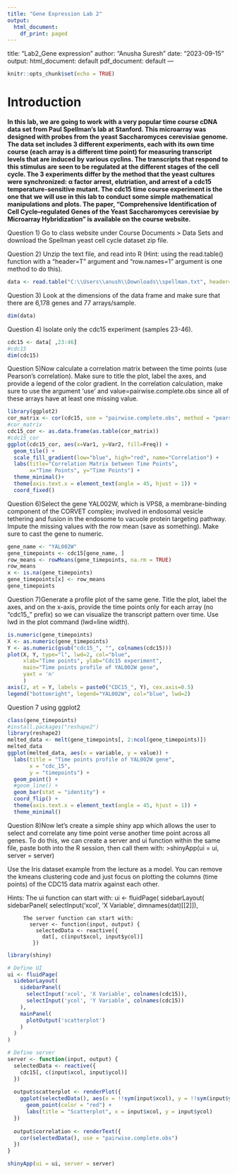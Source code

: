 ---
title: "Gene Expression Lab 2"
output:
  html_document:
    df_print: paged
---

title: "Lab2_Gene expression"
author: "Anusha Suresh"
date: "2023-09-15"
output:
  html_document: default
  pdf_document: default
---

```{r setup, include=FALSE}
knitr::opts_chunk$set(echo = TRUE)
```

# Introduction

**In this lab, we are going to work with a very popular time course cDNA data set from Paul Spellman’s lab at Stanford.  This microarray was designed with probes from the yeast Saccharomyces cerevisiae genome.  The data set includes 3 different experiments, each with its own time course (each array is a different time point) for measuring transcript levels that are induced by various cyclins.  The transcripts that respond to this stimulus are seen to be regulated at the different stages of the cell cycle.  The 3 experiments differ by the method that the yeast cultures were synchronized: α factor arrest, elutriation, and arrest of a cdc15 temperature-sensitive mutant.  The cdc15 time course experiment is the one that we will use in this lab to conduct some simple mathematical manipulations and plots. The paper, “Comprehensive Identification of Cell Cycle–regulated Genes of the Yeast Saccharomyces cerevisiae by Microarray Hybridization” is available on the course website.**

Question 1) Go to class website under Course Documents > Data Sets and download the Spellman yeast cell cycle dataset zip file.

Question 2) Unzip the text file, and read into R (Hint: using the read.table() function with a “header=T” argument and “row.names=1” argument is one method to do this).
```{r}
data <- read.table("C:\\Users\\anush\\Downloads\\spellman.txt", header=TRUE, row.names = 1)
```

Question 3) Look at the dimensions of the data frame and make sure that there are 6,178 genes and 77 arrays/sample.
```{r}
dim(data)
```

Question 4) Isolate only the cdc15 experiment (samples 23-46).
```{r}
cdc15 <- data[ ,23:46]
#cdc15
dim(cdc15)
```

Question 5)Now calculate a correlation matrix between the time points (use Pearson’s correlation).  Make sure to title the plot, label the axes, and provide a legend of the color gradient.  In the correlation calculation, make sure to use the argument ‘use’ and value=pairwise.complete.obs since all of these arrays have at least one missing value.
```{r}
library(ggplot2)
cor_matrix <- cor(cdc15, use = "pairwise.complete.obs", method = "pearson")
#cor_matrix
cdc15_cor <- as.data.frame(as.table(cor_matrix))
#cdc15_cor
ggplot(cdc15_cor, aes(x=Var1, y=Var2, fill=Freq)) +
  geom_tile() +
  scale_fill_gradient(low="blue", high="red", name="Correlation") +
  labs(title="Correlation Matrix between Time Points",
       x="Time Points", y="Time Points") +
  theme_minimal()+
  theme(axis.text.x = element_text(angle = 45, hjust = 1)) +
  coord_fixed()
```

Question 6)Select the gene YAL002W, which is VPS8, a membrane-binding component of the CORVET complex; involved in endosomal vesicle tethering and fusion in the endosome to vacuole protein targeting pathway.  Impute the missing values with the row mean (save as something).  Make sure to cast the gene to numeric.
```{r}
gene_name <- "YAL002W"
gene_timepoints <- cdc15[gene_name, ]
row_means <- rowMeans(gene_timepoints, na.rm = TRUE)
row_means
x <- is.na(gene_timepoints)
gene_timepoints[x] <- row_means
gene_timepoints
```

Question 7)Generate a profile plot of the same gene.  Title the plot, label the axes, and on the x-axis, provide the time points only for each array (no “cdc15_” prefix) so we can visualize the transcript pattern over time.  Use lwd in the plot command (lwd=line width).
```{r}
is.numeric(gene_timepoints)
X <- as.numeric(gene_timepoints)
Y <- as.numeric(gsub("cdc15_", "", colnames(cdc15)))
plot(X, Y, type="l", lwd=2, col="blue",
     xlab="Time points", ylab="Cdc15 experiment",
     main="Time points profile of YAL002W gene",
     yaxt = 'n'
     )
axis(2, at = Y, labels = paste0("CDC15_", Y), cex.axis=0.5)
legend("bottomright", legend="YAL002W", col="blue", lwd=2)

```

Question 7 using ggplot2
```{r}
class(gene_timepoints)
#install.packages("reshape2") 
library(reshape2) 
melted_data <- melt(gene_timepoints[, 2:ncol(gene_timepoints)])
melted_data
ggplot(melted_data, aes(x = variable, y = value)) + 
  labs(title = "Time points profile of YAL002W gene", 
       x = "cdc_15",
       y = "timepoints") + 
  geom_point() + 
  #geom_line() +
  geom_bar(stat = "identity") +
  coord_flip() +
  theme(axis.text.x = element_text(angle = 45, hjust = 1)) +
  theme_minimal()
```

Question 8)Now let’s create a simple shiny app which allows the user to select and correlate any time point verse another time point across all genes. To do this, we can create a server and ui function within the same file, paste both into the R session, then call them with: >shinyApp(ui = ui, server = server)

Use the Iris dataset example from the lecture as a model. You can remove the kmeans clustering code and just focus on plotting the columns (time points) of the CDC15 data matrix against each other.

Hints: 
  The ui function can start with:
   ui <- 	fluidPage(
     sidebarLayout(
       sidebarPanel(
        selectInput('xcol', 'X Variable', dimnames(dat)[[2]]),
         
         
         The server function can start with:
           server <- function(input, output) {
             selectedData <- reactive({
               dat[, c(input$xcol, input$ycol)]
            })
```{r}

library(shiny)

# Define UI
ui <- fluidPage(
  sidebarLayout(
    sidebarPanel(
      selectInput('xcol', 'X Variable', colnames(cdc15)),
      selectInput('ycol', 'Y Variable', colnames(cdc15))
    ),
    mainPanel(
      plotOutput('scatterplot')
    )
  )
)

# Define server
server <- function(input, output) {
  selectedData <- reactive({
    cdc15[, c(input$xcol, input$ycol)]
  })
  
  output$scatterplot <- renderPlot({
    ggplot(selectedData(), aes(x = !!sym(input$xcol), y = !!sym(input$ycol))) +
      geom_point(color = "red") +
      labs(title = "Scatterplot", x = input$xcol, y = input$ycol)
  })
  
  output$correlation <- renderText({
    cor(selectedData(), use = "pairwise.complete.obs")
  })
}

shinyApp(ui = ui, server = server)
```

